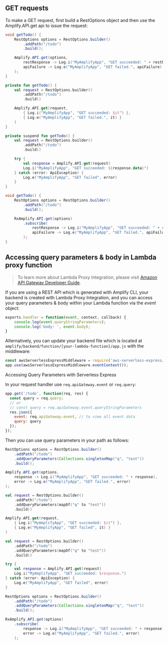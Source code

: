 ## GET requests

To make a GET request, first build a RestOptions object and then use the Amplify.API.get api to issue the request:

<BlockSwitcher>
<CodeBlock name="Java">

```java
void getTodo() {
    RestOptions options = RestOptions.builder()
        .addPath("/todo")
        .build();

    Amplify.API.get(options,
        restResponse -> Log.i("MyAmplifyApp", "GET succeeded: " + restResponse),
        apiFailure -> Log.e("MyAmplifyApp", "GET failed.", apiFailure)
    );
}
```

</CodeBlock>
<CodeBlock name="Kotlin - Callbacks">

```kotlin
private fun getTodo() {
    val request = RestOptions.builder()
        .addPath("/todo")
        .build()

    Amplify.API.get(request,
        { Log.i("MyAmplifyApp", "GET succeeded: $it") },
        { Log.e("MyAmplifyApp", "GET failed.", it) }
    )
}
```

</CodeBlock>
<CodeBlock name="Kotlin - Coroutines (Beta)">

```kotlin
private suspend fun getTodo() {
    val request = RestOptions.builder()
        .addPath("/todo")
        .build()

    try {
        val response = Amplify.API.get(request)
        Log.i("MyAmplifyApp", "GET succeeded: ${response.data}")
    } catch (error: ApiException) {
        Log.e("MyAmplifyApp", "GET failed", error)
    }
}
```

</CodeBlock>
<CodeBlock name="RxJava">

```java
void getTodo() {
    RestOptions options = RestOptions.builder()
        .addPath("/todo")
        .build();

    RxAmplify.API.get(options)
        .subscribe(
            restResponse -> Log.i("MyAmplifyApp", "GET succeeded: " + restResponse),
            apiFailure -> Log.e("MyAmplifyApp", "GET failed.", apiFailure)
        );
}
```

</CodeBlock>
</BlockSwitcher>

## Accessing query parameters & body in Lambda proxy function

> To learn more about Lambda Proxy Integration, please visit [Amazon API Gateway Developer Guide](https://docs.aws.amazon.com/apigateway/latest/developerguide/api-gateway-create-api-as-simple-proxy-for-lambda.html).

If you are using a REST API which is generated with Amplify CLI, your backend is created with Lambda Proxy Integration, and you can access your query parameters & body within your Lambda function via the *event* object:

```javascript
exports.handler = function(event, context, callback) {
    console.log(event.queryStringParameters);
    console.log('body: ', event.body);
}
```

Alternatively, you can update your backend file which is located at `amplify/backend/function/[your-lambda-function]/app.js` with the middleware:

```javascript
const awsServerlessExpressMiddleware = require('aws-serverless-express/middleware');
app.use(awsServerlessExpressMiddleware.eventContext());
```

Accessing Query Parameters with Serverless Express

In your request handler use `req.apiGateway.event` or `req.query`:

```javascript
app.get('/todo', function(req, res) {
  const query = req.query;
  // or
  // const query = req.apiGateway.event.queryStringParameters
  res.json({
    event: req.apiGateway.event, // to view all event data
    query: query
  });
});
```

Then you can use query parameters in your path as follows:

<BlockSwitcher>
<CodeBlock name="Java">

```java
RestOptions options = RestOptions.builder()
    .addPath("/todo")
    .addQueryParameters(Collections.singletonMap("q", "test"))
    .build();

Amplify.API.get(options,
    response -> Log.i("MyAmplifyApp", "GET succeeded: " + response),
    error -> Log.e("MyAmplifyApp", "GET failed.", error)
);
```

</CodeBlock>
<CodeBlock name="Kotlin - Callbacks">

```kotlin
val request = RestOptions.builder()
    .addPath("/todo")
    .addQueryParameters(mapOf("q" to "test"))
    .build()

Amplify.API.get(request,
    { Log.i("MyAmplifyApp", "GET succeeded: $it") },
    { Log.e("MyAmplifyApp", "GET failed", it) }
)
```

</CodeBlock>
<CodeBlock name="Kotlin - Coroutines (Beta)">

```kotlin
val request = RestOptions.builder()
    .addPath("/todo")
    .addQueryParameters(mapOf("q" to "test"))
    .build()

try {
    val response = Amplify.API.get(request)
    Log.i("MyAmplifyApp", "GET succeeded: $response.")
} catch (error: ApiException) {
    Log.e("MyAmplifyApp", "GET failed", error)
}
```

</CodeBlock>
<CodeBlock name="RxJava">

```java
RestOptions options = RestOptions.builder()
    .addPath("/todo")
    .addQueryParameters(Collections.singletonMap("q", "test"))
    .build();

RxAmplify.API.get(options)
    .subscribe(
        response -> Log.i("MyAmplifyApp", "GET succeeded: " + response),
        error -> Log.e("MyAmplifyApp", "GET failed.", error)
    );
```

</CodeBlock>
</BlockSwitcher>
